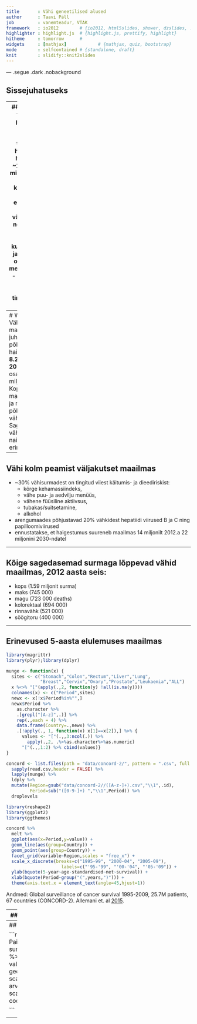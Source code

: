 ```yaml
---
title       : Vähi geneetilised alused
author      : Taavi Päll
job         : vanemteadur, VTAK
framework   : io2012        # {io2012, html5slides, shower, dzslides, ...}
highlighter : highlight.js  # {highlight.js, prettify, highlight}
hitheme     : tomorrow      # 
widgets     : [mathjax]            # {mathjax, quiz, bootstrap}
mode        : selfcontained # {standalone, draft}
knit        : slidify::knit2slides
---
```


<!-- Limit image width and height -->
<style type="text/css">
img {     
  max-height: 480px;     
  max-width: 600px; 
  }
</style>

<style> .title-slide {
background-image:url(http://www.shalomlife.com/img/2012/04/16983/cancer_cells_2_/400_300_cancer_cells_2_.jpg);
background-repeat: no-repeat;
background-position: 0% -500%;
background-size: 100%;
background-color: #CBE7A5; /* ; ; */
}

.title-slide hgroup > h1{
 font-family: 'Oswald', 'Helvetica', sanserif; 
}

.title-slide hgroup > h1, 
.title-slide hgroup > h2 {
  color: #535E43 ;  /* ; #EF5150*/
}
</style>

<!-- Center image on slide -->
<script type="text/javascript" src="http://ajax.aspnetcdn.com/ajax/jQuery/jquery-1.7.min.js"></script>
<script type="text/javascript">
$(function() {     
  $("p:has(img)").addClass('centered'); 
});
</script>

<!-- Italic and Bold -->
<style>
em {
  font-style: italic
}
strong {
  font-weight: bold;
}
</style>


--- .segue .dark .nobackground

## Sissejuhatuseks

--- 
## Vähk
- Mõiste vähk (tuumor, pahaloomuline kasvaja, neoplasm) tähistab suurt hulka erinevaid haiguseid (**NCI ~160 olulisemat**) mis võivad tekkida kõigis keha kudedes. 
- Vähi tunnuseks on **ebanormaalsete rakkude kasv väljapoole nende normaalseid koe piire**. Kõrvalolevate kudede invasioon ja levik teistesse organitesse ehk metastaseerumine.  
- Metastaasid on ka enamuse kasvajatest tingitud surmade põhjustajaks.

[A to Z List of Cancers](http://www.cancer.gov/cancertopics/types/alphalist)

---
# WHO andmetel
- Vähkkasvajad on maailmas üks juhtivatest surma põhjustatavatest haigustest, nõudes **8.2 miljonit elu 2012. a** (EU-27 osakaal 2012: 1.27 miljonit (15%))
- Kopsu-, maksa-, mao-, kolorektaal- ja rinnakasvajad põhjustavad enim 
vähisurmasid
- Sagedasemad vähitüübid on naistel ja meestel erinevad

---
## Vähi kolm peamist väljakutset maailmas

- ~30% vähisurmadest on tingitud viiest käitumis- ja dieediriskist: 
  - kõrge kehamassiindeks, 
  - vähe puu- ja aedvilju menüüs, 
  - vähene füüsiline aktiivsus, 
  - tubakas/suitsetamine, 
  - alkohol
- arengumaades põhjustavad 20% vähkidest hepatiidi viirused B ja C ning papilloomiviirused
- ennustatakse, et haigestumus suureneb maailmas 14 miljonilt 2012.a 22 miljonini 2030-ndatel

---

## Kõige sagedasemad surmaga lõppevad vähid maailmas, 2012 aasta seis:

- kops (1.59 miljonit surma)
- maks (745 000)
- magu (723 000 deaths)
- kolorektaal (694 000)
- rinnavähk (521 000)
- söögitoru (400 000)

---

## Erinevused 5-aasta elulemuses maailmas

```r
library(magrittr)
library(plyr);library(dplyr)

munge <- function(x) {
  sites <- c("Stomach","Colon","Rectum","Liver","Lung",
             "Breast","Cervix","Ovary","Prostate","Leukaemia","ALL")
  x %<>% "["(apply(.,2, function(y) !all(is.na(y))))
  colnames(x) <- c("Period",sites)
  newx <- x[!x$Period%in%"",]
  newx$Period %>% 
    as.character %>%
    .[grepl("[A-z]",.)] %>%
    rep(.,each = 4) %>%
    data.frame(Country=.,newx) %>% 
    .[!apply(., 1, function(x) x[1]==x[2]),] %>% {
      values <- "["(.,,3:ncol(.)) %>% 
        apply(.,2, .%>%as.character%>%as.numeric)
      "["(.,,1:2) %>% cbind(values)}
}

concord <- list.files(path = "data/concord-2/", pattern = ".csv", full.names = TRUE) %>%
  sapply(read.csv,header = FALSE) %>%
  lapply(munge) %>%
  ldply %>%
  mutate(Region=gsub("data/concord-2//([A-z-]+).csv","\\1",.id),
         Period=sub("([0-9-]+) ","\\1",Period)) %>%
  droplevels

library(reshape2)
library(ggplot2)
library(ggthemes)

concord %>% 
  melt %>% 
  ggplot(aes(x=Period,y=value)) +
  geom_line(aes(group=Country)) +
  geom_point(aes(group=Country)) +
  facet_grid(variable~Region,scales = "free_x") +
  scale_x_discrete(breaks=c("1995-99", "2000-04", "2005-09"),
                     labels=c("'95-'99", "'00-'04", "'05-'09")) +
  ylab(bquote(5-year~age-standardised~net~survival)) +
  xlab(bquote(Period~group("(",years,")"))) +
  theme(axis.text.x = element_text(angle=45,hjust=1))
```

<footer class="source">Andmed: Global surveillance of cancer survival 1995-2009,                 25.7M patients, 67 countries (CONCORD-2). Allemani et. al
<a href="http://www.thelancet.com/journals/lancet/article/PIIS0140-6736%2814%2962038-9/abstract">2015</a>.
</footer>

---
## Kasvajatesse haigestumus Eestis

```r
kasvajad <- read.csv("data/Kasvajad_haigestumus_2000-9.csv", header = TRUE)
# load libraries
library(quantmod)
library(magrittr)
kasv <- melt(kasvajad, id = c("ICD10", "Organ", "Paikmed", "Sugu", "Aasta")) %>%
  filter(!variable == "Vanusrühmad.kokku",
         !Paikmed == "Kõik paikmed v.a. nahk (muu) (C00–C97 v.a.C44)",
         !Paikmed == "Kõik paikmed (C00-C97)")
kasv %>%
  group_by(Aasta,Sugu) %>%
  summarise(value = sum(value)) %>%
  ggplot(aes(x = as.factor(Aasta), y = value, fill = Sugu)) + 
  geom_bar(stat="identity") + 
  theme(axis.text.x  = element_text(angle=90, vjust=0.5)) +
  scale_y_continuous(name="Patsientide arv") +
  scale_x_discrete(name="Aasta") +
  scale_fill_colorblind()
```
<footer class="source">Andmed: TAI vähiregister
</footer>


---
## Sagedasemad paikmed Eestis

```r
kasv %>% 
  group_by(Sugu, Paikmed) %>%
  summarise(value = sum(value)) %>%
  filter(value>100) %>%
  ggplot(aes(x = reorder(Paikmed, value), y = value, fill = Sugu)) + 
  geom_bar(stat="identity") + 
  scale_y_continuous(name="Patsientide arv 2000-2009") +
  scale_x_discrete(name="Paikmed") + 
  coord_flip() +
  scale_fill_colorblind()

```

<footer class="source">Andmed: TAI vähiregister
</footer>

---

